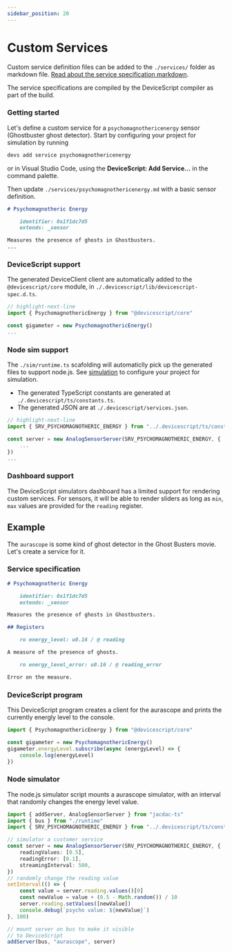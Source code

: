 ```yaml
---
sidebar_position: 20
---
```


# Custom Services

Custom service definition files can be added to the `./services/` folder as markdown file.
[Read about the service specification markdown](https://microsoft.github.io/jacdac-docs/reference/service-specification/).

The service specifications are compiled by the DeviceScript compiler as part of the build.

### Getting started

Let's define a custom service for a `psychomagnothericenergy` sensor (Ghostbuster ghost detector).
Start by configuring your project for simulation by running

```bash
devs add service psychomagnothericenergy
```

or in Visual Studio Code, using the **DeviceScript: Add Service...** in the command palette.

Then update `./services/psychomagnothericenergy.md` with a basic sensor definition.

```markdown title="./services/psychomagnothericenergy.md"
# Psychomagnotheric Energy

    identifier: 0x1f1dc7d5
    extends: _sensor

Measures the presence of ghosts in Ghostbusters.
...
```

### DeviceScript support

The generated DeviceClient client are automatically added to the `@devicescript/core` module,
in `./.devicescript/lib/devicescript-spec.d.ts`.

```ts title="./main.ts" skip
// highlight-next-line
import { PsychomagnothericEnergy } from "@devicescript/core"

const gigameter = new PsychomagnothericEnergy()
...
```

### Node sim support

The `./sim/runtime.ts` scafolding will automaticlly pick up
the generated files to support node.js. See [simulation](/developer/simulation) to configure your project for simulation.

-   The generated TypeScript constants are generated at `./.devicescript/ts/constants.ts`.
-   The generated JSON are at `./.devicescript/services.json`.

```ts title="./sim/app.ts" skip
// highlight-next-line
import { SRV_PSYCHOMAGNOTHERIC_ENERGY } from "../.devicescript/ts/constants"

const server = new AnalogSensorServer(SRV_PSYCHOMAGNOTHERIC_ENERGY, {
    ...
})
...
```

### Dashboard support

The DeviceScript simulators dashboard has a limited support for rendering custom services.
For sensors, it will be able to render sliders as long as `min`, `max` values are provided for the `reading` register.

## Example

The `aurascope` is some kind of ghost detector in the Ghost Busters movie. Let's create a service for it.

### Service specification

```markdown title="./services/psychomagnothericenergy.md"
# Psychomagnotheric Energy

    identifier: 0x1f1dc7d5
    extends: _sensor

Measures the presence of ghosts in Ghostbusters.

## Registers

    ro energy_level: u0.16 / @ reading

A measure of the presence of ghosts.

    ro energy_level_error: u0.16 / @ reading_error

Error on the measure.
```

### DeviceScript program

This DeviceScript program creates a client for the aurascope and prints the currently energly level to the console.

```ts title="./main.ts" skip
import { PsychomagnothericEnergy } from "@devicescript/core"

const gigameter = new PsychomagnothericEnergy()
gigameter.energyLevel.subscribe(async (energyLevel) => {
    console.log(energyLevel)
})
```

### Node simulator

The node.js simulator script mounts a aurascope simulator, with an interval that randomly changes the energy level value.

```ts title="./sim/app.ts" skip
import { addServer, AnalogSensorServer } from "jacdac-ts"
import { bus } from "./runtime"
import { SRV_PSYCHOMAGNOTHERIC_ENERGY } from "../.devicescript/ts/constants"

// simulator a customer service
const server = new AnalogSensorServer(SRV_PSYCHOMAGNOTHERIC_ENERGY, {
    readingValues: [0.5],
    readingError: [0.1],
    streamingInterval: 500,
})
// randomly change the reading value
setInterval(() => {
    const value = server.reading.values()[0]
    const newValue = value + (0.5 - Math.random()) / 10
    server.reading.setValues([newValue])
    console.debug(`psycho value: ${newValue}`)
}, 100)

// mount server on bus to make it visible
// to DeviceScript
addServer(bus, "aurascope", server)
```
